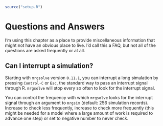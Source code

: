 ```r
source("setup.R")
```

# Questions and Answers {#q-and-a}

I'm using this chapter as a place to provide miscellaneous information that 
might not have an obvious place to live. I'd call this a FAQ, but not all of 
the questions are asked frequently or at all. 

## Can I interrupt a simulation?

Starting with `mrgsolve` version `0.11.1`, you can interrupt a long simulation
by pressing `Control-C` or `Esc`, the standard way to pass an interrupt signal
through R. `mrgsolve` will stop every so often to look for the interrupt 
signal.  

You can control the frequency with which `mrgsolve` looks for the interrupt 
signal through an argument to `mrgsim` (default: 256 simulation records).
Increase to check less frequently, increase to check more frequently (this might
be needed for a model where a large amount of work is required to advance
one step) or set to negative number to never check.




